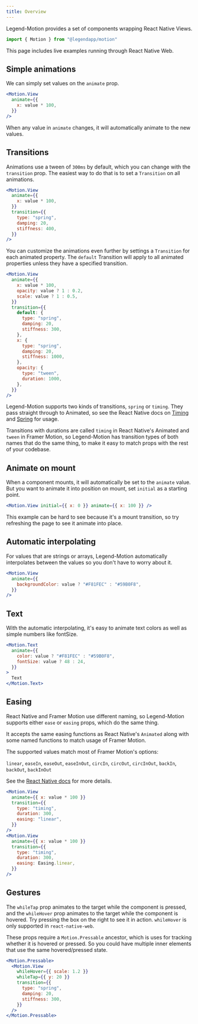 ```yaml
---
title: Overview
---
```


Legend-Motion provides a set of components wrapping React Native Views.

```js
import { Motion } from "@legendapp/motion"
```

This page includes live examples running through React Native Web.

## Simple animations

We can simply set values on the `animate` prop.

```jsx
<Motion.View
  animate={{
    x: value * 100,
  }}
/>
```

When any value in `animate` changes, it will automatically animate to the new values.

## Transitions

Animations use a tween of `300ms` by default, which you can change with the `transition` prop. The easiest way to do that is to set a `Transition` on all animations.

```jsx
<Motion.View
  animate={{
    x: value * 100,
  }}
  transition={{
    type: "spring",
    damping: 20,
    stiffness: 400,
  }}
/>
```

You can customize the animations even further by settings a `Transition` for each animated property. The `default` Transition will apply to all animated properties unless they have a specified transition.

```jsx
<Motion.View
  animate={{
    x: value * 100,
    opacity: value ? 1 : 0.2,
    scale: value ? 1 : 0.5,
  }}
  transition={{
    default: {
      type: "spring",
      damping: 20,
      stiffness: 300,
    },
    x: {
      type: "spring",
      damping: 20,
      stiffness: 1000,
    },
    opacity: {
      type: "tween",
      duration: 1000,
    },
  }}
/>
```

Legend-Motion supports two kinds of transitions, `spring` or `timing`. They pass straight through to Animated, so see the React Native docs on [Timing](https://reactnative.dev/docs/animated#timing) and [Spring](https://reactnative.dev/docs/animated#spring) for usage.

Transitions with durations are called `timing` in React Native's Animated and `tween` in Framer Motion, so Legend-Motion has transition types of both names that do the same thing, to make it easy to match props with the rest of your codebase.

## Animate on mount

When a component mounts, it will automatically be set to the `animate` value. But you want to animate it into position on mount, set `initial` as a starting point.

```jsx
<Motion.View initial={{ x: 0 }} animate={{ x: 100 }} />
```

This example can be hard to see because it's a mount transition, so try refreshing the page to see it animate into place.

## Automatic interpolating

For values that are strings or arrays, Legend-Motion automatically interpolates between the values so you don't have to worry about it.

```jsx
<Motion.View
  animate={{
    backgroundColor: value ? "#F81FEC" : "#59B0F8",
  }}
/>
```

## Text

With the automatic interpolating, it's easy to animate text colors as well as simple numbers like fontSize.

```jsx
<Motion.Text
  animate={{
    color: value ? "#F81FEC" : "#59B0F8",
    fontSize: value ? 48 : 24,
  }}
>
  Text
</Motion.Text>
```

## Easing

React Native and Framer Motion use different naming, so Legend-Motion supports either `ease` or `easing` props, which do the same thing.

It accepts the same easing functions as React Native's `Animated` along with some named functions to match usage of Framer Motion.

The supported values match most of Framer Motion's options:

`linear`, `easeIn`, `easeOut`, `easeInOut`, `circIn`, `circOut`, `circInOut`, `backIn`, `backOut`, `backInOut`

See the [React Native docs](https://reactnative.dev/docs/easing) for more details.

```jsx
<Motion.View
  animate={{ x: value * 100 }}
  transition={{
    type: "timing",
    duration: 300,
    easing: "linear",
  }}
/>
<Motion.View
  animate={{ x: value * 100 }}
  transition={{
    type: "timing",
    duration: 300,
    easing: Easing.linear,
  }}
/>
```

## Gestures

The `whileTap` prop animates to the target while the component is pressed, and the `whileHover` prop animates to the target while the component is hovered. Try pressing the box on the right to see it in action. `whileHover` is only supported in `react-native-web`.

These props require a `Motion.Pressable` ancestor, which is uses for tracking whether it is hovered or pressed. So you could have multiple inner elements that use the same hovered/pressed state.

```jsx
<Motion.Pressable>
  <Motion.View
    whileHover={{ scale: 1.2 }}
    whileTap={{ y: 20 }}
    transition={{
      type: "spring",
      damping: 20,
      stiffness: 300,
    }}
  />
</Motion.Pressable>
```